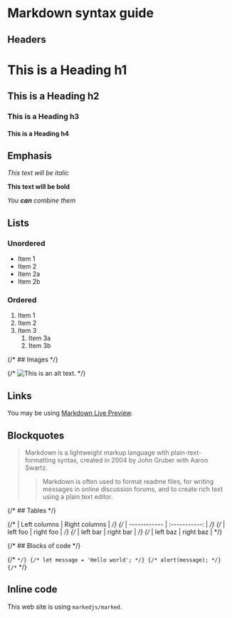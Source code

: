 # Markdown syntax guide

## Headers

# This is a Heading h1

## This is a Heading h2

### This is a Heading h3

#### This is a Heading h4

## Emphasis

_This text will be italic_

**This text will be bold**

_You **can** combine them_

## Lists

### Unordered

- Item 1
- Item 2
- Item 2a
- Item 2b

### Ordered

1. Item 1
2. Item 2
3. Item 3
   1. Item 3a
   2. Item 3b

{/* ## Images */}

{/* ![This is an alt text.](/image/sample.webp "This is a sample image.") */}

## Links

You may be using [Markdown Live Preview](https://markdownlivepreview.com/).

## Blockquotes

> Markdown is a lightweight markup language with plain-text-formatting syntax, created in 2004 by John Gruber with Aaron Swartz.
>
> > Markdown is often used to format readme files, for writing messages in online discussion forums, and to create rich text using a plain text editor.

{/* ## Tables */}

{/* | Left columns | Right columns | */}
{/* | ------------ | :-----------: | */}
{/* | left foo     |   right foo   | */}
{/* | left bar     |   right bar   | */}
{/* | left baz     |   right baz   | */}

{/* ## Blocks of code */}

{/* ``` */}
{/* let message = 'Hello world'; */}
{/* alert(message); */}
{/* ``` */}

## Inline code

This web site is using `markedjs/marked`.
